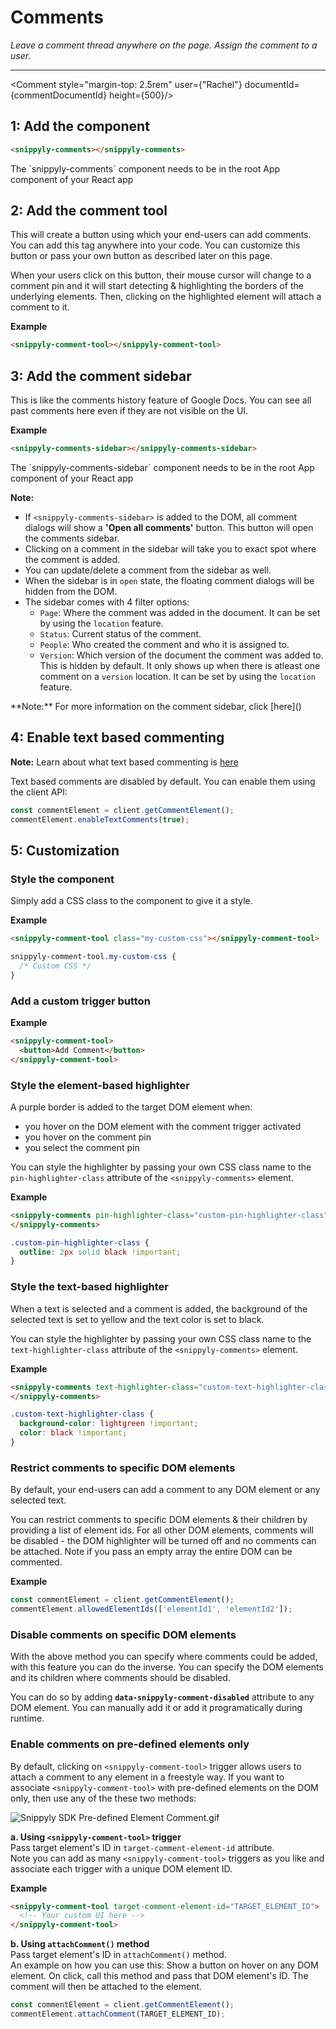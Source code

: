
# Comments

_Leave a comment thread anywhere on the page. Assign the comment to a user._

---

<Comment style="margin-top: 2.5rem" user={"Rachel"} documentId={commentDocumentId} height={500}/>

## 1: Add the component

```html copy
<snippyly-comments></snippyly-comments>
```

<Callout type="warning">
  The `snippyly-comments` component needs to be in the root App component of your React app
</Callout>

## 2: Add the comment tool

This will create a button using which your end-users can add comments. You can add this tag anywhere into your code. You can customize this button or pass your own button as described later on this page.

When your users click on this button, their mouse cursor will change to a comment pin and it will start detecting & highlighting the borders of the underlying elements. Then, clicking on the highlighted element will attach a comment to it.

**Example**

```html copy
<snippyly-comment-tool></snippyly-comment-tool>
```

## 3: Add the comment sidebar

This is like the comments history feature of Google Docs. You can see all past comments here even if they are not visible on the UI.

**Example**

```html copy
<snippyly-comments-sidebar></snippyly-comments-sidebar>
```

<Callout type="warning">
  The `snippyly-comments-sidebar` component needs to be in the root App component of your React app
</Callout>

**Note:**

- If `<snippyly-comments-sidebar>` is added to the DOM, all comment dialogs will show a **'Open all comments'** button. This button will open the comments sidebar.
- Clicking on a comment in the sidebar will take you to exact spot where the comment is added.
- You can update/delete a comment from the sidebar as well.
- When the sidebar is in `open` state, the floating comment dialogs will be hidden from the DOM.
- The sidebar comes with 4 filter options:
  - `Page`: Where the comment was added in the document. It can be set by using the `location` feature.
  - `Status`: Current status of the comment.
  - `People`: Who created the comment and who it is assigned to.
  - `Version`: Which version of the document the comment was added to. This is hidden by default. It only shows up when there is atleast one comment on a `version` location. It can be set by using the `location` feature.

<Callout type="info">
  **Note:** For more information on the comment sidebar, click [here]()
</Callout>

## 4: Enable text based commenting

<Callout type="info"> **Note:** Learn about what text based commenting is [here]()</Callout>

Text based comments are disabled by default. You can enable them using the client API:

```js copy
const commentElement = client.getCommentElement();
commentElement.enableTextComments(true);
```

## 5: Customization

### Style the component

Simply add a CSS class to the component to give it a style.

**Example**

```html copy
<snippyly-comment-tool class="my-custom-css"></snippyly-comment-tool>
```

```css copy
snippyly-comment-tool.my-custom-css {
  /* Custom CSS */
}
```

### Add a custom trigger button

**Example**
```html copy
<snippyly-comment-tool>
  <button>Add Comment</button>
</snippyly-comment-tool>
```

### Style the element-based highlighter

A purple border is added to the target DOM element when:

- you hover on the DOM element with the comment trigger activated
- you hover on the comment pin
- you select the comment pin

You can style the highlighter by passing your own CSS class name to the `pin-highlighter-class` attribute of the `<snippyly-comments>` element.

**Example**

```html copy
<snippyly-comments pin-highlighter-class="custom-pin-highlighter-class">
</snippyly-comments>
```

```css copy
.custom-pin-highlighter-class {
  outline: 2px solid black !important;
}
```

### Style the text-based highlighter

When a text is selected and a comment is added, the background of the selected text is set to yellow and the text color is set to black.

You can style the highlighter by passing your own CSS class name to the `text-highlighter-class` attribute of the `<snippyly-comments>` element.

**Example**

```html copy
<snippyly-comments text-highlighter-class="custom-text-highlighter-class">
</snippyly-comments>
```

```css copy
.custom-text-highlighter-class {
  background-color: lightgreen !important;
  color: black !important;
}
```

### Restrict comments to specific DOM elements

By default, your end-users can add a comment to any DOM element or any selected text. 

You can restrict comments to specific DOM elements & their children by providing a list of element ids. For all other DOM elements, comments will be disabled - the DOM highlighter will be turned off and no comments can be attached. Note if you pass an empty array the entire DOM can be commented.

**Example**

```js copy
const commentElement = client.getCommentElement();
commentElement.allowedElementIds(['elementId1', 'elementId2']);
```

### Disable comments on specific DOM elements

With the above method you can specify where comments could be added, with this feature you can do the inverse. You can specify the DOM elements and its children where comments should be disabled.

You can do so by adding **`data-snippyly-comment-disabled`** attribute to any DOM element. You can manually add it or add it programatically during runtime.

### Enable comments on pre-defined elements only

By default, clicking on `<snippyly-comment-tool>` trigger allows users to attach a comment to any element in a freestyle way. If you want to associate `<snippyly-comment-tool>` with pre-defined elements on the DOM only, then use any of the these two methods:

![](https://files.readme.io/ef78f36-Snippyly_SDK_Pre-defined_Element_Comment.gif "Snippyly SDK Pre-defined Element Comment.gif")

**a. Using `<snippyly-comment-tool>` trigger**  
Pass target element's ID in `target-comment-element-id` attribute.  
Note you can add as many `<snippyly-comment-tool>` triggers as you like and associate each trigger with a unique DOM element ID.

**Example**

```html copy
<snippyly-comment-tool target-comment-element-id="TARGET_ELEMENT_ID">
  <!-- Your custom UI here -->
</snippyly-comment-tool>
```

**b. Using `attachComment()` method**  
Pass target element's ID in `attachComment()` method.  
An example on how you can use this: Show a button on hover on any DOM element. On click, call this method and pass that DOM element's ID. The comment will then be attached to the element.

```js copy
const commentElement = client.getCommentElement();
commentElement.attachComment(TARGET_ELEMENT_ID);
```